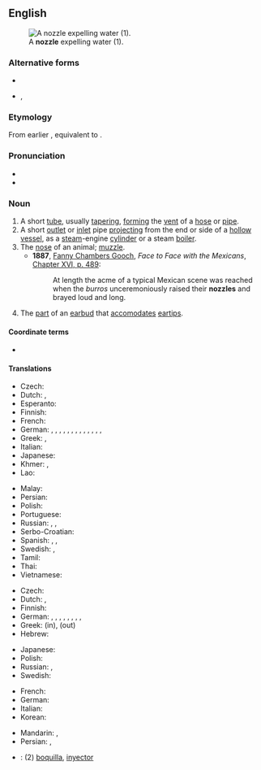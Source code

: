 ==English==
[[Image:Water nozzle.jpg|right|thumb|A '''nozzle''' expelling water (1).]]

===Alternative forms===
* {{l|en|nozle}}
* {{l|en|nosle}}, {{l|en|nosel}} {{qualifier|obsolete}}

===Etymology===
From earlier {{m|en|nosle}}, equivalent to {{suffix|en|nose|le}} {{gloss|diminutive/agent suffix}}.

===Pronunciation===
* {{IPA|/ˈnɒzəl/|lang=en}}
* {{rhymes|ɒzəl|lang=en}}

===Noun===
{{en-noun}}

# A short [[tube]], usually [[taper]]ing, [[form]]ing the [[vent]] of a [[hose]] or [[pipe]].
# A short [[outlet]] or [[inlet]] pipe [[project]]ing from the end or side of a [[hollow]] [[vessel]], as a [[steam]]-engine [[cylinder]] or a steam [[boiler]].
# The [[nose]] of an animal; [[muzzle]].
#* '''1887''', [[s:Author:Fanny Chambers Gooch Iglehart|Fanny Chambers Gooch]], ''Face to Face with the Mexicans'', [[s:Face to Face with the Mexicans/Chapter 16#489|Chapter XVI, p. 489]]:
#*: At length the acme of a typical Mexican scene was reached when the ''burros'' unceremoniously raised their '''nozzles''' and brayed loud and long.
# The [[part]] of an [[earbud]] that [[accomodate]]s [[eartip]]s.
#: {{ux|en|The shape of the '''nozzle''' prevents the use of [[aftermarket]] [[eartip]]s.}}

====Coordinate terms====
* {{sense|short tube}} {{l|en|spout}}

====Translations====
{{trans-top|short tube}}
* Czech: {{t+|cs|trubka}}
* Dutch: {{t+|nl|buis|f}}, {{t+|nl|pijp|f}}
* Esperanto: {{t+|eo|ajuto}}
* Finnish: {{t|fi|suulake}}
* French: {{t+|fr|ajutage|m}}
* German: {{t+|de|Düse|f}}, {{t+|de|Stutzen|m}}, {{t+|de|Tülle|f}}, {{t+|de|Öffnung|f}}, {{t+|de|Schnauze|f}}, {{t|de|Ausgießer|m}}, {{t|de|Zotte|f}}, {{t|de|Zeute|f}}, {{t|de|Schneppe|f}}, {{t|de|Zerstäuberdüse|f}}, {{t+|de|Auslauf|m}}, {{t+|de|Ausguss|m}}, {{t|de|Austrittsdüse|f}}, {{t|de|Gasdüse|f}}
* Greek: {{t+|el|στόμιο|n}}, {{t+|el|μπεκ|n}}
* Italian: {{t+|it|ugello}}
* Japanese: {{t|ja|ノズル|tr=nozuru}}
* Khmer: {{t+|km|ចំពួយ|tr=cɑmpuəy|sc=Khmr}}, {{t+|km|ក្បាល|tr=kbaal|sc=Khmr}}
* Lao: {{t-needed|lo}}
{{trans-mid}}
* Malay: {{t|ms|muncung}}
* Persian: {{t+|fa|نازل|tr=nâzel|sc=fa-Arab}}
* Polish: {{t+|pl|dysza|f}}
* Portuguese: {{t+|pt|bocal|m}}
* Russian: {{t+|ru|наса́дка|f}}, {{t+|ru|наконе́чник|m}}, {{t+|ru|па́трубок|m}}
* Serbo-Croatian: {{t+|sh|díza}}
* Spanish: {{t|es|boquilla|f}}, {{t+|es|tobera|f}}, {{t|es|inyector|m}}
* Swedish: {{t+|sv|munstycke}}, {{t+|sv|pip|c}}
* Tamil: {{t+|ta|முனை|sc=Taml}}
* Thai: {{t|th|หัวฉีด|tr=hŭa chèet}}
* Vietnamese: {{t|vi|vòi phun}}
{{trans-bottom}}

{{trans-top|inlet or outlet pipe}}
* Czech: {{t+|cs|tryska|f}}
* Dutch: {{t|nl|overloopventiel|n}}, {{t+|nl|pijp|f}}
* Finnish: {{t|fi|suulake}}
* German: {{t|de|Rohrstutzen|m}}, {{t|de|Ablaufstutzen|m}}, {{t|de|Gewindestutzen|m}}, {{t|de|Anzapfstutzen|m}}, {{t|de|Abdampfstutzen|m}}, {{t|de|Füllstutzen|m}}, {{t|de|Abfüllstutzen|m}}, {{t+|de|Stutzen|m}}, {{t|de|Spülstutzen|m}}
* Greek: {{t+|el|στόμιο|n}} (in), {{t+|el|σιφόνι|n}} (out)
* Hebrew: {{t+|he|מַזְנֵק|m|tr=maznek}}
{{trans-mid}}
* Japanese: {{t|ja|ノズル|tr=nozuru}}
* Polish: {{t|pl|króciec|m}}
* Russian: {{t+|ru|сопло́|n}}, {{t+|ru|форсу́нка|f}}
* Swedish: {{t+|sv|pip}}
{{trans-bottom}}

{{checktrans-top}}
* French: {{t+check|fr|bec|m}}
* German: {{t+check|de|Düse|f}}
* Italian: {{t+check|it|ugello|m}}
* Korean: {{t-check|ko|분사구}}
{{trans-mid}}
* Mandarin: {{t-check|cmn|噴管}}, {{t+check|cmn|喷管}}
* Persian: {{t+check|fa|نوک|tr=nok}}, {{t+check|fa|شیپوره}}
* {{ttbc|es}}: (2) [[boquilla]], [[inyector]] {{g|m}}
{{trans-bottom}}